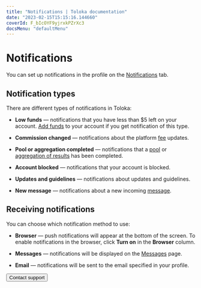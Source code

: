 ```yaml
---
title: "Notifications | Toloka documentation"
date: "2023-02-15T15:15:16.144660"
coverId: F_bIcOYF9yjrxkPZrXc3
docsMenu: "defaultMenu"
---
```



# Notifications

You can set up notifications in the profile on the [Notifications](https://platform.toloka.ai/requester/profile/notifications) tab.

## Notification types

There are different types of notifications in Toloka:

- **Low funds** — notifications that you have less than $5 left on your account. [Add funds](/docs/guide/refill) to your account if you get notification of this type.

- **Commission changed** — notifications about the platform [fee](/docs/guide/budget#comission) updates.

- **Pool or aggregation completed** — notifications that a [pool](/docs/glossary#pool) or [aggregation of results](/docs/guide/result-aggregation) has been completed.

- **Account blocked** — notifications that your account is blocked.

- **Updates and guidelines** — notifications about updates and guidelines.

- **New message** — notifications about a new incoming [message](/docs/guide/messaging).

## Receiving notifications

You can choose which notification method to use:

- **Browser** — push notifications will appear at the bottom of the screen. To enable notifications in the browser, click **Turn on** in the **Browser** column.

- **Messages** — notifications will be displayed on the [Messages](https://platform.toloka.ai/requester/messages) page.

- **Email** — notifications will be sent to the email specified in your profile.

<Button themeColor="light" view="default" size="l" type="link" url="/docs/guide/troubleshooting/support?form-source=guide-notifications">Contact support</Button>
